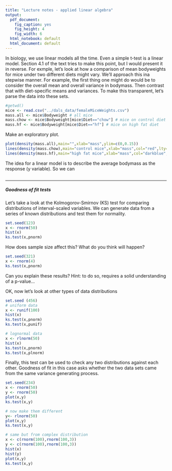 ```yaml
---
title: "Lecture notes - applied linear algebra"
output:
  pdf_document:
    fig_caption: yes
    fig_height: 4
    fig_width: 6
  html_notebook: default
  html_document: default
---
```


In biology, we use linear models all the time. Even a simple t-test is a linear model. Section 4.1 of the text tries to make this point, but I would present it in reverse. For exmple, let's look at how a comparison of mean bodyweights for mice under two different diets might vary. We'll approach this ina  stepwise manner. For example, the first thing one might do would be to consider the overall mean and overall variance in bodymass. Then contrast that with diet-specific means and variances. To make this transparent, let's parse the data into these sets.

```r
#getwd()
mice <- read.csv("../dals_data/femaleMiceWeights.csv")
mass.all <- mice$Bodyweight # all mice
mass.chow <- mice$Bodyweight[mice$Diet=="chow"] # mice on control diet
mass.hf <- mice$Bodyweight[mice$Diet=="hf"] # mice on high fat diet
```

Make an exploratory plot.

```r
plot(density(mass.all),main="",xlab="mass",ylim=c(0,0.15))
lines(density(mass.chow),main="control mice",xlab="mass",col="red",lty=2)
lines(density(mass.hf),main="high fat mice",xlab="mass",col="darkblue",lty=3)
```

The idea for a linear model is to describe the average bodymass as the response (y variable). So we can 

```r


```

***

##### Goodness of fit tests

Let's take a look at the Kolmogorov-Smirnov (KS) test for comparing distributions of interval-scaled variables. We can generate data from a series of known distributions and test them for normality.

```r
set.seed(123)
x <- rnorm(50)
hist(x)
ks.test(x,pnorm)
```

How does sample size affect this? What do you think will happen?

```r
set.seed(321)
x <- rnorm(4)
ks.test(x,pnorm)
```

Can you explain these results? Hint: to do so, requires a solid understanding of a p-value...

OK, now let's look at other types of data distributions

```r
set.seed (456)
# uniform data
x <- runif(100)
hist(x)
ks.test(x,pnorm)
ks.test(x,punif)

# lognormal data
x <- rlnorm(50)
hist(x)
ks.test(x,pnorm)
ks.test(x,plnorm)
```

Finally, this test can be used to check any two distributions against each other. Goodness of fit in this case asks whether the two data sets came from the same variance generating process.

```r
set.seed(234)
x <- rnorm(50)
y <- rnorm(50)
plot(x,y)
ks.test(x,y)

# now make them different
y<- rlnorm(50)
plot(x,y)
ks.test(x,y)

# same but from complex distribution
x <- c(rnorm(100),rnorm(100,3))
y <- c(rnorm(100),rnorm(100,3))
hist(x)
hist(y)
plot(x,y)
ks.test(x,y)
```

